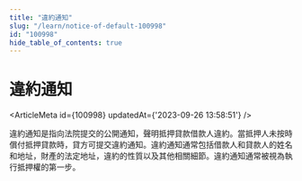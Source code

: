 ```yaml
---
title: "違約通知"
slug: "/learn/notice-of-default-100998"
id: "100998"
hide_table_of_contents: true
---
```



# 違約通知

<ArticleMeta id={100998} updatedAt={'2023-09-26 13:58:51'} />
<div className='border-solid border-b border-t-0 my-4 border-[var(--ifm-color-gray-300)]' />

違約通知是指向法院提交的公開通知，聲明抵押貸款借款人違約。當抵押人未按時償付抵押貸款時，貸方可提交違約通知。違約通知通常包括借款人和貸款人的姓名和地址，財產的法定地址，違約的性質以及其他相關細節。違約通知通常被視為執行抵押權的第一步。
